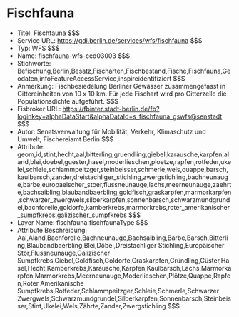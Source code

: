 # Fischfauna
- Titel: Fischfauna $$$
- Service URL: https://gdi.berlin.de/services/wfs/fischfauna $$$
- Typ: WFS $$$
- Name: fischfauna-wfs-ced03003 $$$
- Stichworte: Befischung,Berlin,Besatz,Fischarten,Fischbestand,Fische,Fischfauna,Geodaten,infoFeatureAccessService,inspireidentifiziert $$$
- Anmerkung: Fischbesiedelung Berliner Gewässer zusammengefasst in Gittereinheiten von 10 x 10 km. Für jede Fischart wird pro Gitterzelle die Populationsdichte aufgeführt. $$$
- Fisbroker URL: https://fbinter.stadt-berlin.de/fb?loginkey=alphaDataStart&alphaDataId=s_fischfauna_gswfs@senstadt $$$
- Autor: Senatsverwaltung für Mobilität, Verkehr, Klimaschutz und Umwelt, Fischereiamt Berlin $$$
- Attribute: geom,id,stint,hecht,aal,bitterling,gruendling,giebel,karausche,karpfen,aland,blei,doebel,guester,hasel,moderlieschen,ploetze,rapfen,rotfeder,ukelei,schleie,schlammpeitzger,steinbeisser,schmerle,wels,quappe,barsch,kaulbarsch,zander,dreistachliger_stichling,zwergstichling,bachneunauge,barbe,europaeischer_stoer,flussneunauge,lachs,meerneunauge,zaehrte,bachsaibling,blaubandbaerbling,goldfisch,graskarpfen,marmorkarpfen,schwarzer_zwergwels,silberkarpfen,sonnenbarsch,schwarzmundgrundel,bachforelle,goldorfe,kamberkrebs,marmorkrebs,roter_amerikanischer_sumpfkrebs,galizischer_sumpfkrebs $$$
- Layer Name: fischfauna:fischfaunaType $$$
- Attribute Beschreibung: Aal,Aland,Bachforelle,Bachneunauge,Bachsaibling,Barbe,Barsch,Bitterling,Blaubandbaerbling,Blei,Döbel,Dreistachliger Stichling,Europäischer Stör,Flussneunauge,Galizischer Sumpfkrebs,Giebel,Goldfisch,Goldorfe,Graskarpfen,Gründling,Güster,Hasel,Hecht,Kamberkrebs,Karausche,Karpfen,Kaulbarsch,Lachs,Marmorkarpfen,Marmorkrebs,Meerneunauge,Moderlieschen,Plötze,Quappe,Rapfen,Roter Amerikanische Sumpfkrebs,Rotfeder,Schlammpeitzger,Schleie,Schmerle,Schwarzer Zwergwels,Schwarzmundgrundel,Silberkarpfen,Sonnenbarsch,Steinbeisser,Stint,Ukelei,Wels,Zährte,Zander,Zwergstichling $$$
